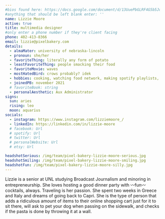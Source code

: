 ```yaml
---
#bios found here: https://docs.google.com/document/d/13UuePbGLRF4G5b5JoEe2Vua3NukZ1-QwRW4Oisnd8lI/edit#
#anything that should be left blank enter: ''
name: Lizzie Moore
active: true
title: multimedia designer
#only enter a phone number if they're client facing
phone: 402-413-8366
email: lizzie@pixelbakery.com
details:
  - almaMater: university of nebraska-lincoln
  - pronoun: she/her
  - favoriteThing: literally any form of potato
  - leastFavoriteThing: people smacking their food
  - favoriteMovie: waves
  - mostHatedBird: crows probably? idek
  - hobbies: cooking, watching food network, making spotify playlists, skincare/makeup
  - joinedPB: november 2021
  # favoriteBook: string
  - personalAesthetic: Aux Administrator
signs:
  sun: aries
  rising: leo
  moon: aquarius
socials:
  - instagram: https://www.instagram.com/lizziemoore_/
  - linkedIn: https://linkedin.com/in/lizzie-moore
  # facebook: Url
  # spotify: Url
  # twitter: Url
  # personalWebsite: Url
  # etsy: Url

headshotSerious: /img/team/pixel-bakery-lizzie-moore-serious.jpg
headshotSmiling: /img/team/pixel-bakery-lizzie-moore-smiling.jpg
headshotFun: /img/team/pixel-bakery-lizzie-moore-silly.jpg
---
```


Lizzie is a senior at UNL studying Broadcast Journalism and minoring in entrepreneurship. She loves hosting a good dinner party with 〰fun〰 cocktails, always. Traveling is her passion. She spent two weeks in Greece and Italy and dreams of going back to Capri. She is the type of person that adds a ridiculous amount of items to their online shopping cart just for it to sit there, will ask to pet your dog when passing on the sidewalk, and checks if the pasta is done by throwing it at a wall.
